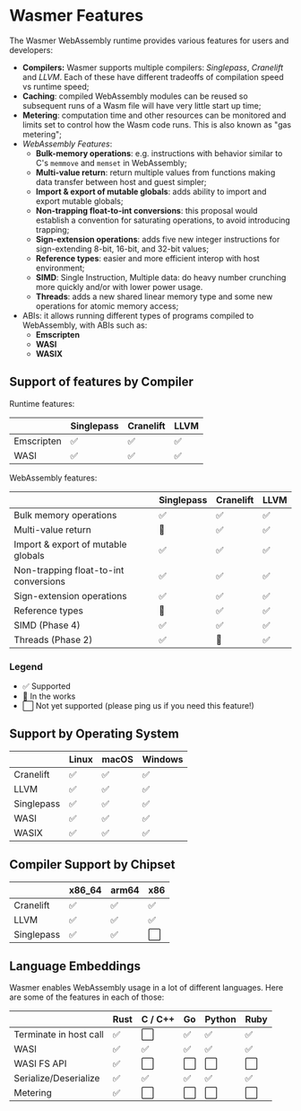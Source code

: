 # Wasmer Features

The Wasmer WebAssembly runtime provides various features for users and developers:

* **Compilers:** Wasmer supports multiple compilers: _Singlepass_, _Cranelift_ and _LLVM_. Each of these have different tradeoffs of compilation speed vs runtime speed;
* **Caching**: compiled WebAssembly modules can be reused so subsequent runs of a Wasm file will have very little start up time;
* **Metering**: computation time and other resources can be monitored and limits set to control how the Wasm code runs. This is also known as "gas metering";
* _WebAssembly Features_:
  * **Bulk-memory operations**: e.g. instructions with behavior similar to C's `memmove` and `memset` in WebAssembly;
  * **Multi-value return**: return multiple values from functions making data transfer between host and guest simpler;
  * **Import & export of mutable globals**: adds ability to import and export mutable globals;
  * **Non-trapping float-to-int conversions**: this proposal would establish a convention for saturating operations, to avoid introducing trapping;
  * **Sign-extension operations**: adds five new integer instructions for sign-extending 8-bit, 16-bit, and 32-bit values;
  * **Reference types**: easier and more efficient interop with host environment;
  * **SIMD**: Single Instruction, Multiple data: do heavy number crunching more quickly and/or with lower power usage.
  * **Threads**: adds a new shared linear memory type and some new operations for atomic memory access;
* ABIs: it allows running different types of programs compiled to WebAssembly, with ABIs such as:
  * **Emscripten**
  * **WASI**
  * **WASIX**

## Support of features by Compiler

Runtime features:

|            | Singlepass | Cranelift | LLVM |
| ---------- | ---------- | --------- | ---- |
| Emscripten | ✅          | ✅         | ✅    |
| WASI       | ✅          | ✅         | ✅    |

WebAssembly features:

|                                       | Singlepass | Cranelift | LLVM |
| ------------------------------------- | ---------- | --------- | ---- |
| Bulk memory operations                | ✅          | ✅         | ✅    |
| Multi-value return                    | 🔄         | ✅         | ✅    |
| Import & export of mutable globals    | ✅          | ✅         | ✅    |
| Non-trapping float-to-int conversions | ✅          | ✅         | ✅    |
| Sign-extension operations             | ✅          | ✅         | ✅    |
| Reference types                       | 🔄         | ✅         | ✅    |
| SIMD (Phase 4)                        | ✅          | ✅         | ✅    |
| Threads (Phase 2)                     | ✅          | 🔄        | ✅    |

### Legend

* ✅ Supported
* 🔄 In the works
* ⬜ Not yet supported (please ping us if you need this feature!)

## Support by Operating System

|            | Linux | macOS | Windows |
| ---------- | ----- | ----- | ------- |
| Cranelift  | ✅     | ✅     | ✅       |
| LLVM       | ✅     | ✅     | ✅       |
| Singlepass | ✅     | ✅     | ✅       |
| WASI       | ✅     | ✅     | ✅       |
| WASIX      | ✅     | ✅     | ✅       |


## Compiler Support by Chipset

|            | x86\_64 | arm64 | x86 |
| ---------- | ------- | ----- | --- |
| Cranelift  | ✅       | ✅     | ✅   |
| LLVM       | ✅       | ✅     | ✅   |
| Singlepass | ✅       | ✅     | ⬜   |

## Language Embeddings

Wasmer enables WebAssembly usage in a lot of different languages. Here are some of the features in each of those:

|                        | Rust | C / C++ | Go | Python | Ruby |
| ---------------------- | ---- | ------- | -- | ------ | ---- |
| Terminate in host call | ✅    | ⬜       | ✅  | ✅      | ✅    |
| WASI                   | ✅    | ✅       | ✅  | ✅      | ✅    |
| WASI FS API            | ✅    | ⬜       | ⬜  | ⬜      | ⬜    |
| Serialize/Deserialize  | ✅    | ✅       | ✅  | ✅      | ✅    |
| Metering               | ✅    | ⬜       | ⬜  | ⬜      | ⬜    |